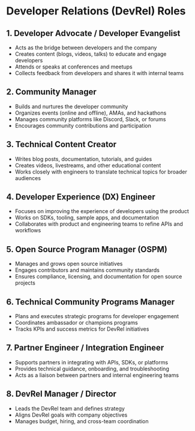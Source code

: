 # Developer Relations (DevRel) Roles

## 1. Developer Advocate / Developer Evangelist
- Acts as the bridge between developers and the company
- Creates content (blogs, videos, talks) to educate and engage developers
- Attends or speaks at conferences and meetups
- Collects feedback from developers and shares it with internal teams

## 2. Community Manager
- Builds and nurtures the developer community
- Organizes events (online and offline), AMAs, and hackathons
- Manages community platforms like Discord, Slack, or forums
- Encourages community contributions and participation

## 3. Technical Content Creator
- Writes blog posts, documentation, tutorials, and guides
- Creates videos, livestreams, and other educational content
- Works closely with engineers to translate technical topics for broader audiences

## 4. Developer Experience (DX) Engineer
- Focuses on improving the experience of developers using the product
- Works on SDKs, tooling, sample apps, and documentation
- Collaborates with product and engineering teams to refine APIs and workflows

## 5. Open Source Program Manager (OSPM)
- Manages and grows open source initiatives
- Engages contributors and maintains community standards
- Ensures compliance, licensing, and documentation for open source projects

## 6. Technical Community Programs Manager
- Plans and executes strategic programs for developer engagement
- Coordinates ambassador or champions programs
- Tracks KPIs and success metrics for DevRel initiatives

## 7. Partner Engineer / Integration Engineer
- Supports partners in integrating with APIs, SDKs, or platforms
- Provides technical guidance, onboarding, and troubleshooting
- Acts as a liaison between partners and internal engineering teams

## 8. DevRel Manager / Director
- Leads the DevRel team and defines strategy
- Aligns DevRel goals with company objectives
- Manages budget, hiring, and cross-team coordination
